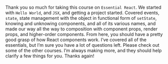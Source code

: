 
<article>
<Lesson {...lessons[24]} />

Thank you so much for taking this course on `Essential React`. We started with `Hello World`, and `JSX`, and getting a project started. Covered events, `state`, state management with the object in functional form of `setState`, knowing and unknowing components, and all of its various names, and made our way all the way to composition with component props, render props, and higher-order components. From here, you should have a pretty good grasp of how React components work. I’ve covered all of the essentials, but I’m sure you have a lot of questions left. Please check out some of the other courses. I’m always making more, and they should help clarify a few things for you. Thanks again!

<Index />
</article>
